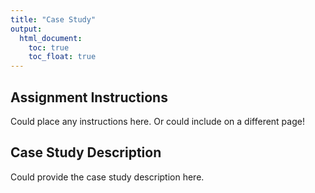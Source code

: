 ```yaml
---
title: "Case Study"
output: 
  html_document:
    toc: true
    toc_float: true
---
```


## Assignment Instructions

Could place any instructions here. Or could include on a different page!

## Case Study Description

Could provide the case study description here.